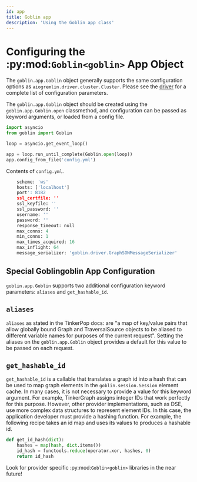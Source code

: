 ```yaml
---
id: app
title: Goblin app
description: 'Using the Goblin app class'
---
```


# Configuring the :py:mod:`Goblin<goblin>` App Object

The `goblin.app.Goblin` object generally supports the same
configuration options as `aiogremlin.driver.cluster.Cluster`.
Please see the [driver](docs/goblin/driver) for a complete list of
configuration parameters.


The `goblin.app.Goblin` object should be created using the
`goblin.app.Goblin.open` classmethod, and configuration can
be passed as keyword arguments, or loaded from a config file.

```python
import asyncio
from goblin import Goblin

loop = asyncio.get_event_loop()

app = loop.run_until_complete(Goblin.open(loop))
app.config_from_file('config.yml')
```

Contents of `config.yml`.

```python
    scheme: 'ws'
    hosts: ['localhost']
    port': 8182
    ssl_certfile: ''
    ssl_keyfile: ''
    ssl_password: ''
    username: ''
    password: ''
    response_timeout: null
    max_conns: 4
    min_conns: 1
    max_times_acquired: 16
    max_inflight: 64
    message_serializer: 'goblin.driver.GraphSONMessageSerializer'
```

## Special Goblingoblin App Configuration

`goblin.app.Goblin` supports two additional configuration
keyword parameters: `aliases` and `get_hashable_id`.

## `aliases`

`aliases` as stated in the TinkerPop docs: are "a map of key/value pairs that
allow globally bound Graph and TraversalSource objects to be aliased to
different variable names for purposes of the current request". Setting the
aliases on the `goblin.app.Goblin` object provides a default
for this value to be passed on each request.

## `get_hashable_id`

`get_hashable_id` is a callable that translates a graph id into a hash
that can be used to map graph elements in the
`goblin.session.Session` element cache. In many cases,
it is not necessary to provide a value for this keyword argument. For example,
TinkerGraph assigns integer IDs that work perfectly for this purpose. However,
other provider implementations, such as DSE, use more complex data structures
to represent element IDs. In this case, the application developer must provide a
hashing function. For example, the following recipe takes an id map and uses
its values to produces a hashable id.

```python
def get_id_hash(dict):
    hashes = map(hash, dict.items())
    id_hash = functools.reduce(operator.xor, hashes, 0)
    return id_hash
```

Look for provider specific :py:mod:`Goblin<goblin>` libraries in the near
future!
